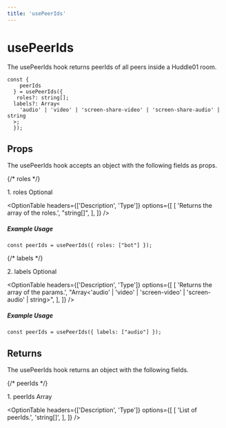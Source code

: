 ```yaml
---
title: 'usePeerIds'
---
```



# usePeerIds

The usePeerIds hook returns peerIds of all peers inside a Huddle01 room.

```tsx
const {
    peerIds
  } = usePeerIds({
   roles?: string[];
  labels?: Array<
    'audio' | 'video' | 'screen-share-video' | 'screen-share-audio' | string
  >;
  });
```

## Props
The usePeerIds hook accepts an object with the following fields as props.

{/* roles */}
<div className="flex mt-5">
    <span className="font-mono font-semibold">1. roles</span>
    <span className="ml-2">
        <Pill>Optional</Pill>
    </span>
</div>

<OptionTable
  headers={['Description', 'Type']}
  options={[
    [
      'Returns the array of the roles.',
      "string[]",
    ],
  ]}
/>


##### Example Usage

```tsx
const peerIds = usePeerIds({ roles: ["bot"] });
```

{/* labels */}
<div className="flex mt-5">
    <span className="font-mono font-semibold">2. labels</span>
    <span className="ml-2">
        <Pill>Optional</Pill>
    </span>
</div>

<OptionTable
  headers={['Description', 'Type']}
  options={[
    [
      'Returns the array of the params.',
      "Array<'audio' | 'video' | 'screen-video' | 'screen-audio' | string>",
    ],
  ]}
/>


##### Example Usage

```tsx
const peerIds = usePeerIds({ labels: ["audio"] });
```

## Returns
The usePeerIds hook returns an object with the following fields.

{/* peerIds */}
<div className="flex mt-5">
    <span className="font-mono font-semibold">1. peerIds</span>
    <span>
        <Pill>Array</Pill>
    </span>
</div>

<OptionTable
  headers={['Description', 'Type']}
  options={[
    [
      'List of peerIds.',
      'string[]',
    ],
  ]}
/>
